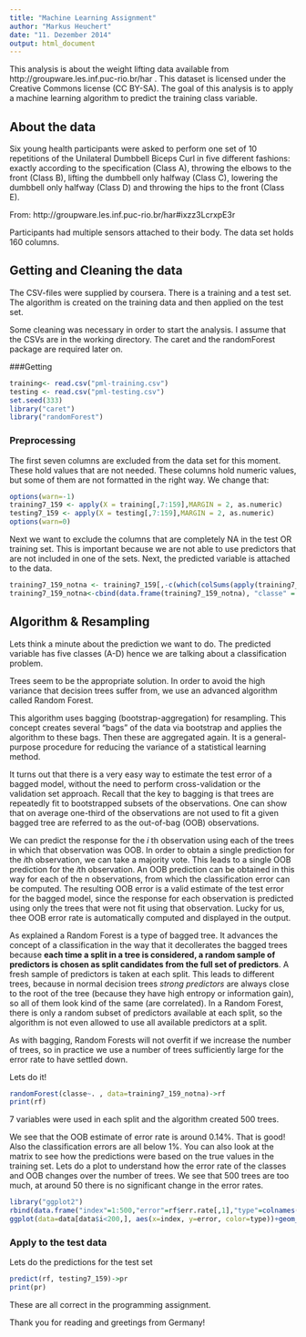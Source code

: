 ```yaml
---
title: "Machine Learning Assignment"
author: "Markus Heuchert"
date: "11. Dezember 2014"
output: html_document
---
```



This analysis is about the weight lifting data available from http://groupware.les.inf.puc-rio.br/har . This dataset is licensed under the Creative Commons license (CC BY-SA). The goal of this analysis is to apply a machine learning algorithm to predict the training class variable. 

## About the data

Six young health participants were asked to perform one set of 10 repetitions of the Unilateral Dumbbell Biceps Curl in five different fashions: exactly according to the specification (Class A), throwing the elbows to the front (Class B), lifting the dumbbell only halfway (Class C), lowering the dumbbell only halfway (Class D) and throwing the hips to the front (Class E).

From: http://groupware.les.inf.puc-rio.br/har#ixzz3LcrxpE3r

Participants had multiple sensors attached to their body. The data set holds 160 columns. 


## Getting and Cleaning the data

The CSV-files were supplied by coursera. There is a training and a test set. The algorithm is created on the training data and then applied on the test set.

Some cleaning was necessary in order to start the analysis.
I assume that the CSVs are in the working directory. The caret and the randomForest package are required later on. 

###Getting

```r
training<- read.csv("pml-training.csv")
testing <- read.csv("pml-testing.csv")
set.seed(333)
library("caret")
library("randomForest")
```

### Preprocessing

The first seven columns are excluded from the data set for this moment. These hold values that are not needed.
These columns hold numeric values, but some of them are not formatted in the right way. We change that:
```r
options(warn=-1)
training7_159 <- apply(X = training[,7:159],MARGIN = 2, as.numeric)
testing7_159 <- apply(X = testing[,7:159],MARGIN = 2, as.numeric)
options(warn=0)
```

Next we want to exclude the columns that are completely NA in the test OR training set. This is important because we are not able to use predictors that are not included in one of the sets. Next, the predicted variable is attached to the data. 

```r
training7_159_notna <- training7_159[,-c(which(colSums(apply(training7_159,MARGIN=2,FUN=is.na))==dim(training7_159)[1]),which(colSums(apply(testing7_159,MARGIN=2,FUN=is.na))==dim(testing7_159)[1]))]
training7_159_notna<-cbind(data.frame(training7_159_notna), "classe" = training$classe)
```


## Algorithm & Resampling

Lets think a minute about the prediction we want to do. The predicted variable has five classes (A-D) hence we are talking about a classification problem.

Trees seem to be the appropriate solution. In order to avoid the high variance that decision trees suffer from, we use an advanced algorithm called Random Forest.

This algorithm uses bagging (bootstrap-aggregation) for resampling. This concept creates several "bags" of the data via bootstrap and applies the algorithm to these bags. Then these are aggregated again. It is a general-purpose procedure for reducing the variance of a statistical learning method.

It turns out that there is a very easy way to estimate the test error of a bagged model, without the need to perform cross-validation or the validation set approach. Recall that the key to bagging is that trees are repeatedly fit to bootstrapped subsets of the observations. One can show that on average one-third of the observations are not used to fit a given bagged tree are referred to as the out-of-bag (OOB) observations. 

We can predict the response for the *i* th observation using each of the trees in which that observation was OOB. In order to obtain a single prediction for the *i*th observation, we can take a majority vote. This leads to a single OOB prediction for the *i*th observation. An OOB prediction can be obtained in this way for each of the n observations, from which the classification error can be computed. The resulting OOB error is a valid estimate of the test error for the bagged model, since the response for each observation is predicted using only the trees that were not fit using that observation. Lucky for us, thee OOB error rate is automatically computed and displayed in the output. 

As explained a Random Forest is a type of bagged tree. It advances the concept of a classification in the way that it decollerates the bagged trees because **each time a split in a tree is considered, a random sample of predictors is chosen as split candidates from the full set of predictors**. A fresh sample of predictors is taken at each split. This leads to different trees, because in normal decision trees *strong predictors* are always close to the root of the tree (because they have high entropy or information gain), so all of them look kind of the same (are correlated). In a Random Forest, there is only a random subset of predictors available at each split, so the algorithm is not even allowed to use all available predictors at a split.  

As with bagging, Random Forests will not overfit if we increase the number of trees, so in practice we use a number of trees sufficiently large for the error rate to have settled down.

Lets do it!

```r
randomForest(classe~. , data=training7_159_notna)->rf
print(rf)
```

7 variables were used in each split and the algorithm created 500 trees.

We see that the OOB estimate of error rate is around 0.14%. That is good! Also the classification errors are all below 1%. You can also look at the matrix to see how the predictions were based on the true values in the training set.
Lets do a plot to understand how the error rate of the classes and OOB changes over the number of trees. 
We see that 500 trees are too much, at around 50 there is no significant change in the error rates.
```r
library("ggplot2")
rbind(data.frame("index"=1:500,"error"=rf$err.rate[,1],"type"=colnames(rf$err.rate)[1]),data.frame("index"=1:500,"error"=rf$err.rate[,2],"type"=colnames(rf$err.rate)[2]),data.frame("index"=1:500,"error"=rf$err.rate[,3],"type"=colnames(rf$err.rate)[3]),data.frame("index"=1:500,"error"=rf$err.rate[,4],"type"=colnames(rf$err.rate)[4]),data.frame("index"=1:500,"error"=rf$err.rate[,5],"type"=colnames(rf$err.rate)[5]),data.frame("index"=1:500,"error"=rf$err.rate[,6],"type"=colnames(rf$err.rate)[6]))->data
ggplot(data=data[data$i<200,], aes(x=index, y=error, color=type))+geom_line()+xlab("Number of trees")+ylab("Error")
```

### Apply to the test data

Lets do the predictions for the test set 
```r
predict(rf, testing7_159)->pr
print(pr)

```
These are all correct in the programming assignment.

Thank you for reading and greetings from Germany!


